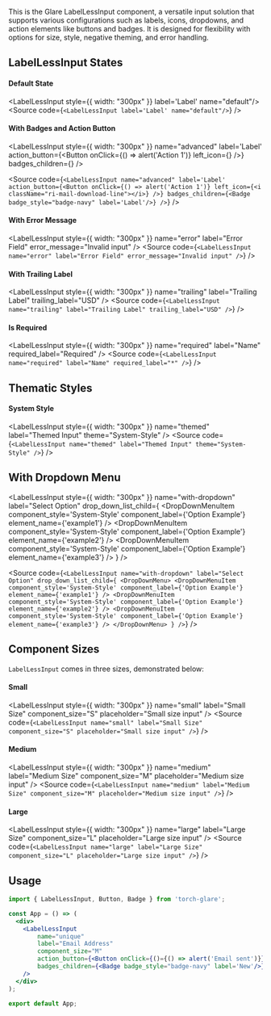 
<Title>LabelLessInput Component</Title>
<Meta of={LabelLessInputStories} />

This is the Glare LabelLessInput component, a versatile input solution that supports various configurations such as labels, icons, dropdowns, and action elements like buttons and badges. It is designed for flexibility with options for size, style, negative theming, and error handling.



## LabelLessInput States

#### Default State
<LabelLessInput style={{ width: "300px" }} label='Label' name="default"/>
<Source code={`<LabelLessInput label='Label' name="default"/>`} />

#### With Badges and Action Button
<LabelLessInput
    style={{ width: "300px" }}
    name="advanced"
     label='Label' 
    action_button={<Button onClick={() => alert('Action 1')} left_icon={<i className="ri-mail-download-line"></i>} />}
    badges_children={<Badge badge_style="badge-navy" label='Label' />}
/>

<Source code={`<LabelLessInput
    name="advanced"
    label='Label'
    action_button={<Button onClick={() => alert('Action 1')} left_icon={<i className="ri-mail-download-line"></i>} />}
    badges_children={<Badge badge_style="badge-navy" label='Label'/>}
/>`} />

#### With Error Message
<LabelLessInput
    style={{ width: "300px" }}
    name="error"
    label="Error Field"
    error_message="Invalid input"
/>
<Source code={`<LabelLessInput
    name="error"
    label="Error Field"
    error_message="Invalid input"
/>`} />

#### With Trailing Label
<LabelLessInput
    style={{ width: "300px" }}
    name="trailing"
    label="Trailing Label"
    trailing_label="USD"
/>
<Source code={`<LabelLessInput
    name="trailing"
    label="Trailing Label"
    trailing_label="USD"
/>`} />

#### Is Required 
<LabelLessInput
    style={{ width: "300px" }}
    name="required"
    label="Name"
    required_label="Required"
/>
<Source code={`<LabelLessInput
    name="required"
    label="Name"
    required_label="*"
/>`} />


## Thematic Styles

#### System Style
<LabelLessInput
    style={{ width: "300px" }}
    name="themed"
    label="Themed Input"
    theme="System-Style"
/>
<Source code={`<LabelLessInput
    name="themed"
    label="Themed Input"
    theme="System-Style"
/>`} />




## With Dropdown Menu
<LabelLessInput
    style={{ width: "300px" }}
    name="with-dropdown"
    label="Select Option"
    drop_down_list_child={
     <DropDownMenu>
         <DropDownMenuItem component_style='System-Style' component_label={'Option Example'} element_name={'example1'} />
         <DropDownMenuItem component_style='System-Style' component_label={'Option Example'} element_name={'example2'} />
         <DropDownMenuItem component_style='System-Style' component_label={'Option Example'} element_name={'example3'} />
     </DropDownMenu>
    }
/>

<Source code={`<LabelLessInput
    name="with-dropdown"
    label="Select Option"
    drop_down_list_child={
     <DropDownMenu>
         <DropDownMenuItem component_style='System-Style' component_label={'Option Example'} element_name={'example1'} />
         <DropDownMenuItem component_style='System-Style' component_label={'Option Example'} element_name={'example2'} />
         <DropDownMenuItem component_style='System-Style' component_label={'Option Example'} element_name={'example3'} />
     </DropDownMenu>
    }
/>`} />

## Component Sizes

`LabelLessInput` comes in three sizes, demonstrated below:

#### Small 
<LabelLessInput
    style={{ width: "300px" }}
    name="small"
    label="Small Size"
    component_size="S"
    placeholder="Small size input"
/>
<Source code={`<LabelLessInput
    name="small"
    label="Small Size"
    component_size="S"
    placeholder="Small size input"
/>`} />

#### Medium 
<LabelLessInput
    style={{ width: "300px" }}
    name="medium"
    label="Medium Size"
    component_size="M"
    placeholder="Medium size input"
/>
<Source code={`<LabelLessInput
    name="medium"
    label="Medium Size"
    component_size="M"
    placeholder="Medium size input"
/>`} />

#### Large 
<LabelLessInput
    style={{ width: "300px" }}
    name="large"
    label="Large Size"
    component_size="L"
    placeholder="Large size input"
/>
<Source code={`<LabelLessInput
    name="large"
    label="Large Size"
    component_size="L"
    placeholder="Large size input"
/>`} />

## Usage

```jsx
import { LabelLessInput, Button, Badge } from 'torch-glare';

const App = () => (
  <div>
    <LabelLessInput
        name="unique"
        label="Email Address"
        component_size="M"
        action_button={<Button onClick={()={() => alert('Email sent')}} left_icon={<i className="ri-mail-download-line"></i>} />}
        badges_children={<Badge badge_style="badge-navy" label='New'/>}
    />
  </div>
);

export default App;
```